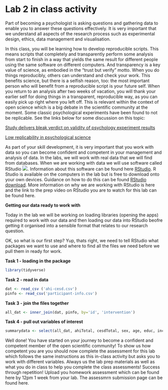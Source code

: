 # Lab 2 in class activity

Part of becoming a psychologist is asking questions and gathering data to enable you to answer these questions effectively. It is very important that we understand all aspects of the research process such as experimental design, ethics, data management and visualisation. 

In this class, you will be learning how to develop reproducible scripts. This means scripts that completely and transparently perform some analysis from start to finish in a way that yields the same result for different people using the same software on different computers. And transparency is a key value of science, as embodied in the “trust but verify” motto. When you do things reproducibly, others can understand and check your work. This benefits science, but there is a selfish reason, too: the most important person who will benefit from a reproducible script is your future self. When you return to an analysis after two weeks of vacation, you will thank your earlier self for doing things in a transparent, reproducible way, as you can easily pick up right where you left off. This is relevant within the context of open science which is a big debate in the scientific community at the moment. Some classic psychological experiments have been found to not be replicable. See the links below for some discussion on this topic:

[Study delivers bleak verdict on validity of psychology experiment results](https://www.theguardian.com/science/2015/aug/27/study-delivers-bleak-verdict-on-validity-of-psychology-experiment-results)

[Low replicability in psychological science](http://www.apa.org/science/about/psa/2015/09/low-replicability.aspx)

As part of your skill development, it is very important that you work with data so you can become confident and competent in your management and analysis of data. In the labs, we will work with real data that we will find from databases. When we are working with data we will use software called RStudio ![](r_studio.png). Information about this software can be found here [RStudio](https://www.rstudio.com/). R Studio is available on the computers in the lab but is free to download onto your own devices. Guidance on how to do this can be found [RStudio download](https://www.rstudio.com/products/rstudio/download/#download). More information on why we are working with RStudio is here and the link to the prep video on RStudio you are to watch for this lab can be found here. 

**Getting our data ready to work with**

Today in the lab we will be working on loading libraries (opening the apps) required to work with our data and then loading our data into RStudio beofre getting it organised into a sensible format that relates to our research question.  

OK, so what is our first step? Yup, thats right, we need to tell RStudio what packages we want to use and where to find all the files we need before we pull them in ready for work. 

**Task 1 - loading in the package**
```r
library(tidyverse)
```

**Task 2 - read in data**
```r
dat <- read_csv ('ahi-cesd.csv')
pinfo <- read_csv('participant-info.csv')
```

**Task 3 - join the files together**
```r
all_dat <- inner_join(dat, pinfo, by='id', 'intervention')
```

**Task 4 - pull out variables of interest**
```r
summarydata <- select(all_dat, ahiTotal, cesdTotal, sex, age, educ, income, occasion, elapsed.days)
```

Well done! You have started on your journey to become a confident and competent member of the open scientific community! To show us how competent you are you should now complete the assessment for this lab which follows the same instructions as this in-class activity but asks you to work with different variables. Always us the lab prep materials as well as what you do in class to help you complete the class assessments! Success through repetition! Upload you homework assessment which can be found here by 12pm 1 week from your lab. The assessmrn submission page can be found here. 